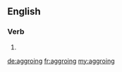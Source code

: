 ==English==

===Verb===
{{head|en|present participle}}

# {{present participle of|aggro|lang=en}}

[[de:aggroing]]
[[fr:aggroing]]
[[my:aggroing]]